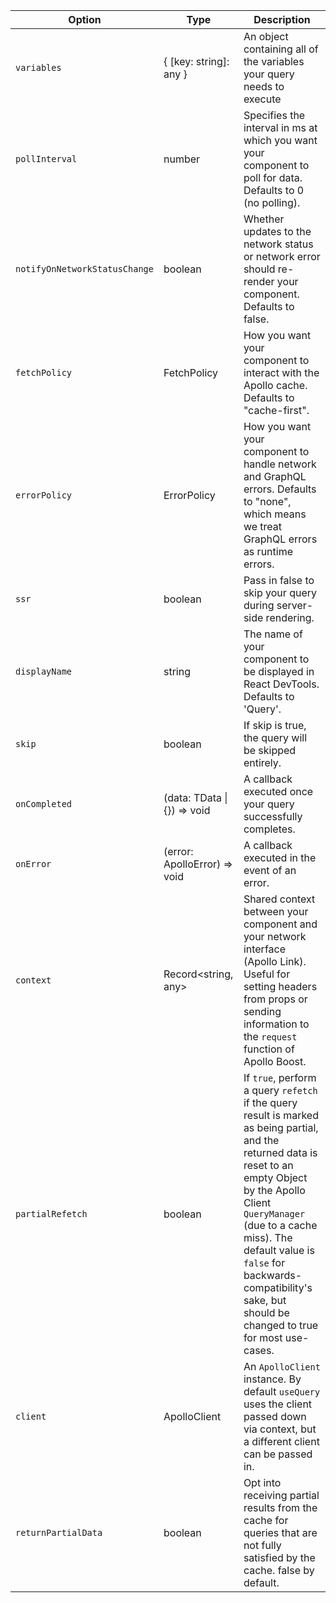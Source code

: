 | Option | Type | Description |
| - | - | - |
| `variables` | { [key: string]: any } | An object containing all of the variables your query needs to execute |
| `pollInterval` | number | Specifies the interval in ms at which you want your component to poll for data. Defaults to 0 (no polling). |
| `notifyOnNetworkStatusChange` | boolean | Whether updates to the network status or network error should re-render your component. Defaults to false. |
| `fetchPolicy` | FetchPolicy | How you want your component to interact with the Apollo cache. Defaults to "cache-first". |
| `errorPolicy` | ErrorPolicy | How you want your component to handle network and GraphQL errors. Defaults to "none", which means we treat GraphQL errors as runtime errors. |
| `ssr` | boolean | Pass in false to skip your query during server-side rendering. |
| `displayName` | string | The name of your component to be displayed in React DevTools. Defaults to 'Query'. |
| `skip` | boolean | If skip is true, the query will be skipped entirely. |
| `onCompleted` | (data: TData &#124; {}) => void | A callback executed once your query successfully completes. |
| `onError` | (error: ApolloError) => void | A callback executed in the event of an error. |
| `context` | Record&lt;string, any&gt; | Shared context between your component and your network interface (Apollo Link). Useful for setting headers from props or sending information to the `request` function of Apollo Boost. |
| `partialRefetch` | boolean | If `true`, perform a query `refetch` if the query result is marked as being partial, and the returned data is reset to an empty Object by the Apollo Client `QueryManager` (due to a cache miss). The default value is `false` for backwards-compatibility's sake, but should be changed to true for most use-cases. |
| `client` | ApolloClient | An `ApolloClient` instance. By default `useQuery` uses the client passed down via context, but a different client can be passed in. |
| `returnPartialData` | boolean | Opt into receiving partial results from the cache for queries that are not fully satisfied by the cache. false by default. |

